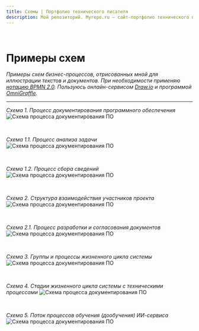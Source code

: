 ```yaml
---
title: Схемы | Портфолио технического писателя
description: Мой репозиторий. Myrepo.ru – сайт-портфолио технического писателя
---
```


<br />

# Примеры схем

*Примеры схем бизнес-процессов, отрисованных мной для иллюстрации текстов и документов. При необходимости применяю [нотацию BPMN 2.0](/knowledge-base/concepts/bpmn.mdx). Пользуюсь онлайн-сервисом [Draw.io](https://www.drawio.com) и программой [OmniGraffle](https://www.omnigroup.com).*

---

*Схема 1. Процесс документирования программного обеспечения*
![Схема процесса документирования ПО](../../images/diagrams/diagram-001.drawio.png)

<br />

*Схема 1.1. Процесс анализа задачи*
![Схема процесса документирования ПО](../../images/diagrams/diagram-002.drawio.png)

<br />

*Схема 1.2. Процесс сбора сведений*
![Схема процесса документирования ПО](../../images/diagrams/diagram-003.drawio.png)

<br />

*Схема 2. Структура взаимодействия участников проекта*
![Схема процесса документирования ПО](../../images/diagrams/diagram-004.drawio.png)

<br />

*Схема 2.1. Процесс разработки и согласования документов*
![Схема процесса документирования ПО](../../images/diagrams/diagram-005.drawio.png)




<br />

*Схема 3. Группы и процессы жизненного цикла системы*
![Схема процесса документирования ПО](../../images/diagrams/diagram-006.drawio.png)

<br />

*Схема 4. Стадии жизненного цикла системы с техническими процессами*
![Схема процесса документирования ПО](../../images/diagrams/diagram-007.drawio.png)

<br />

*Схема 5. Поток процессов обучения (дообучения) ИИ-сервиса*
![Схема процесса документирования ПО](../../images/diagrams/diagram-008.drawio.png)